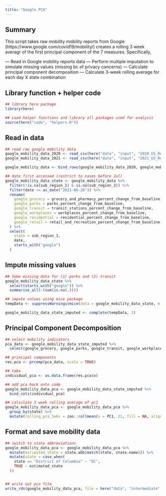 ```yaml
---
title: "Google PCA"
---
```


## Summary 

This script takes raw mobility mobility reports from Google (https://www.google.com/covid19/mobility/) creates a rolling 3 week averagr of the first principal component of the 7 measures. Specifically, 

— Read in Google mobility reports data 
— Perform multiple imputation to simulate missing values (missing bc of privacy concerns)
— Calculate principal component decomposition
— Calculate 3-week rolling average for each day X state combination 

## Library function + helper code  

```r
## library here package
library(here)

## Load helper functions and library all packages used for analysis
source(here("code", "helpers.R"))
```


## Read in data 

```r
## read raw google mobility data
google_mobility_data_2020 <- read_csv(here("data", "input", "2020_US_Region_Mobility_Report.csv"), col_types = cols())
google_mobility_data_2021 <- read_csv(here("data", "input", "2021_US_Region_Mobility_Report.csv"), col_types = cols())

google_mobility_data <- bind_rows(google_mobility_data_2020, google_mobility_data_2021)

## date first accessed (restrict to cases before Jul)
google_mobility_data_state <- google_mobility_data %>%
  filter(!is.na(sub_region_1) & is.na(sub_region_2)) %>%
  filter(date <= as_date("2021-06-28")) %>%
  rename(
    google_grocery = grocery_and_pharmacy_percent_change_from_baseline,
    google_parks = parks_percent_change_from_baseline,
    google_transit = transit_stations_percent_change_from_baseline,
    google_workplaces = workplaces_percent_change_from_baseline,
    google_residential = residential_percent_change_from_baseline,
    google_retail = retail_and_recreation_percent_change_from_baseline
  ) %>%
  select(
    state = sub_region_1,
    date,
    starts_with("google")
  )
```


## Impute missing values 

```r
## Some missing data for (1) parks and (2) transit
google_mobility_data_state %>%
  select(starts_with("google")) %>%
  summarise_all(~(sum(is.na(.))))

## impute values using mice package
tempData <- suppressWarnings(mice(data = google_mobility_data_state, m = 1, maxit = 50, meth = "pmm", seed = 500, print = F))

google_mobility_data_state_imputed <- complete(tempData, 1)
```


## Principal Component Decomposition

```r
## select mobility indicators
pca_data <- google_mobility_data_state_imputed %>%
  select(google_grocery, google_parks, google_transit, google_workplaces, google_residential, google_retail)

## principal components
res.pca <- prcomp(pca_data, scale = TRUE)

## take
individual_pca <- as.data.frame(res.pca$x)

## add pca back onto code
google_mobility_data_pca <- google_mobility_data_state_imputed %>%
  bind_cols(individual_pca)

## calculate 3 week rolling average of pc1
google_mobility_data_pca <- google_mobility_data_pca %>%
  group_by(state) %>%
  mutate(rolling_pca_3wks = zoo::rollmean(x = PC1, 21, fill = NA, align = "center"))
```


## Format and save mobility data 

```r
## switch to state abbreviations
google_mobility_data_pca <- google_mobility_data_pca %>%
  mutate(estimated_state = state.abb[match(state, state.name)]) %>%
  mutate(state = case_when(
    state == "District of Columbia" ~ "DC",
    TRUE ~ estimated_state
  ))


## write out pca file
write_rds(google_mobility_data_pca, file = here("data", "intermediate", "google_mobility_pca.rds"))
```

